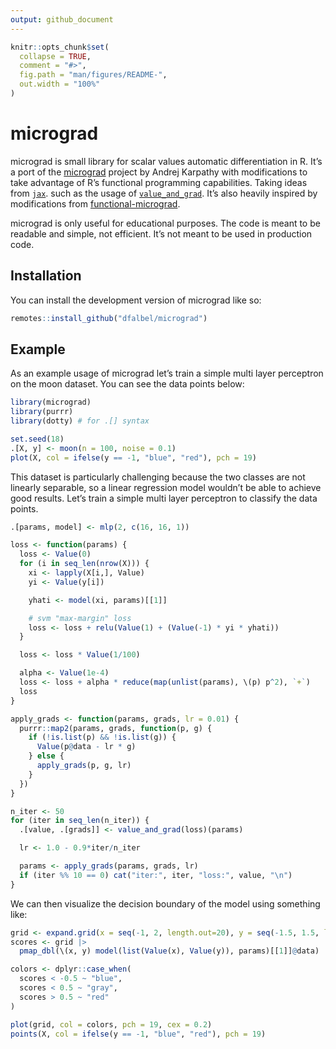 ```yaml
---
output: github_document
---
```


<!-- README.md is generated from README.Rmd. Please edit that file -->

```r
knitr::opts_chunk$set(
  collapse = TRUE,
  comment = "#>",
  fig.path = "man/figures/README-",
  out.width = "100%"
)
```

# micrograd

<!-- badges: start -->
<!-- badges: end -->

micrograd is small library for scalar values automatic differentiation in R.
It's a port of the [micrograd](https://github.com/karpathy/micrograd) project by Andrej Karpathy 
with modifications to take advantage of R's functional programming capabilities. Taking ideas from [`jax`](https://jax.readthedocs.io).
such as the usage of [`value_and_grad`](https://jax.readthedocs.io/en/latest/_autosummary/jax.value_and_grad.html). It's also heavily inspired by modifications from [functional-micrograd](https://gist.github.com/cghawthorne/68af5fd4a9110076e5b23f056b9653dd).

micrograd is only useful for educational purposes. The code is meant to be readable and simple, not efficient. It's not meant to be used in production code.


## Installation

You can install the development version of micrograd like so:

``` r
remotes::install_github("dfalbel/micrograd")
```

## Example

As an example usage of micrograd let's train a simple multi layer perceptron on the
moon dataset. You can see the data points below:

```r
library(micrograd)
library(purrr)
library(dotty) # for .[] syntax

set.seed(18)
.[X, y] <- moon(n = 100, noise = 0.1)
plot(X, col = ifelse(y == -1, "blue", "red"), pch = 19)
```

This dataset is particularly challenging because the two classes are not linearly separable, so a linear regression model wouldn't be able to achieve good results. Let's train a simple multi layer perceptron to classify the data points.

```r
.[params, model] <- mlp(2, c(16, 16, 1))

loss <- function(params) {
  loss <- Value(0)
  for (i in seq_len(nrow(X))) {
    xi <- lapply(X[i,], Value)
    yi <- Value(y[i])

    yhati <- model(xi, params)[[1]]

    # svm "max-margin" loss
    loss <- loss + relu(Value(1) + (Value(-1) * yi * yhati))
  }

  loss <- loss * Value(1/100)

  alpha <- Value(1e-4)
  loss <- loss + alpha * reduce(map(unlist(params), \(p) p^2), `+`)
  loss
}

apply_grads <- function(params, grads, lr = 0.01) {
  purrr::map2(params, grads, function(p, g) {
    if (!is.list(p) && !is.list(g)) {
      Value(p@data - lr * g)
    } else {
      apply_grads(p, g, lr)
    }
  })
}

n_iter <- 50
for (iter in seq_len(n_iter)) {
  .[value, .[grads]] <- value_and_grad(loss)(params)

  lr <- 1.0 - 0.9*iter/n_iter

  params <- apply_grads(params, grads, lr)
  if (iter %% 10 == 0) cat("iter:", iter, "loss:", value, "\n")
}
```

We can then visualize the decision boundary of the model using something like:

```r
grid <- expand.grid(x = seq(-1, 2, length.out=20), y = seq(-1.5, 1.5, length.out=20))
scores <- grid |> 
  pmap_dbl(\(x, y) model(list(Value(x), Value(y)), params)[[1]]@data)

colors <- dplyr::case_when(
  scores < -0.5 ~ "blue", 
  scores < 0.5 ~ "gray", 
  scores > 0.5 ~ "red"
)

plot(grid, col = colors, pch = 19, cex = 0.2)
points(X, col = ifelse(y == -1, "blue", "red"), pch = 19)
```

